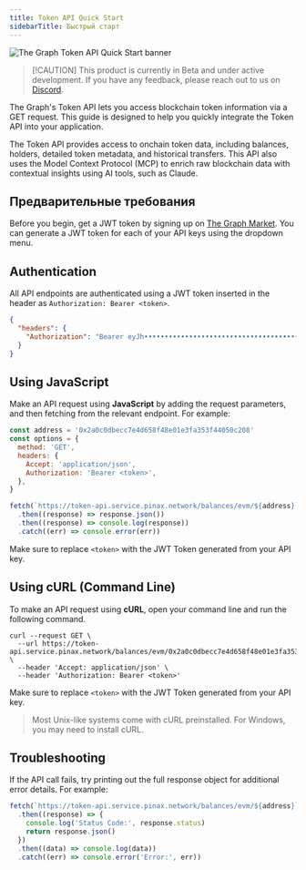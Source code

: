 ```yaml
---
title: Token API Quick Start
sidebarTitle: Быстрый старт
---
```


![The Graph Token API Quick Start banner](/img/token-api-quickstart-banner.jpg)

> [!CAUTION] This product is currently in Beta and under active development. If you have any feedback, please reach out to us on [Discord](https://discord.gg/graphprotocol).

The Graph's Token API lets you access blockchain token information via a GET request. This guide is designed to help you quickly integrate the Token API into your application.

The Token API provides access to onchain token data, including balances, holders, detailed token metadata, and historical transfers. This API also uses the Model Context Protocol (MCP) to enrich raw blockchain data with contextual insights using AI tools, such as Claude.

## Предварительные требования

Before you begin, get a JWT token by signing up on [The Graph Market](https://thegraph.market/). You can generate a JWT token for each of your API keys using the dropdown menu.

## Authentication

All API endpoints are authenticated using a JWT token inserted in the header as `Authorization: Bearer <token>`.

```json
{
  "headers": {
    "Authorization": "Bearer eyJh•••••••••••••••••••••••••••••••••••••••••••••••••••••••••••••••••••••••••••••••••••••••••••••••••••••••••••••••••••••••••••••••••••••••••••••••••••••••••••••••••••••••••••••••••••••••••••••••••••••••••••••••••••••••••••••••••••••••••••••••••••••••••••••••••••••••••••••••••••••••••••••••••••••••••••••••••••••••••••••••••••••••••••••••••••••••••••••••••••••••••••••••••••••••••••••••••••••••••••••••••••••••••••••••••••••••••••••••••••NnlA"
  }
}
```

## Using JavaScript

Make an API request using **JavaScript** by adding the request parameters, and then fetching from the relevant endpoint. For example:

```js label="index.js"
const address = '0x2a0c0dbecc7e4d658f48e01e3fa353f44050c208'
const options = {
  method: 'GET',
  headers: {
    Accept: 'application/json',
    Authorization: 'Bearer <token>',
  },
}

fetch(`https://token-api.service.pinax.network/balances/evm/${address}`, options)
  .then((response) => response.json())
  .then((response) => console.log(response))
  .catch((err) => console.error(err))
```

Make sure to replace `<token>` with the JWT Token generated from your API key.

## Using cURL (Command Line)

To make an API request using **cURL**, open your command line and run the following command.

```curl
curl --request GET \
  --url https://token-api.service.pinax.network/balances/evm/0x2a0c0dbecc7e4d658f48e01e3fa353f44050c208 \
  --header 'Accept: application/json' \
  --header 'Authorization: Bearer <token>'
```

Make sure to replace `<token>` with the JWT Token generated from your API key.

> Most Unix-like systems come with cURL preinstalled. For Windows, you may need to install cURL.

## Troubleshooting

If the API call fails, try printing out the full response object for additional error details. For example:

```js label="index.js"
fetch(`https://token-api.service.pinax.network/balances/evm/${address}`, options)
  .then((response) => {
    console.log('Status Code:', response.status)
    return response.json()
  })
  .then((data) => console.log(data))
  .catch((err) => console.error('Error:', err))
```
